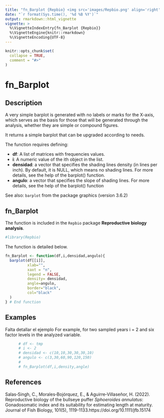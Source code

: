 ---
title: "fn_Barplot {Repbio} <img src='images/Repbio.png' align='right' height='20%' width='20%'/>"
date: "`r format(Sys.time(), '%d %B %Y')`"
output: rmarkdown::html_vignette
vignette: >
  %\VignetteIndexEntry{fn_Barplot {Repbio}}
  %\VignetteEngine{knitr::rmarkdown}
  %\VignetteEncoding{UTF-8}
---

```{r, include = FALSE}
knitr::opts_chunk$set(
  collapse = TRUE,
  comment = "#>"
)
```

# fn_Barplot

## Description

A very simple barplot is generated with no labels or marks for the X-axis,
which serves as the basis for those that will be generated through the
analysis, whether they are simple or compound figures.

It returns a simple barplot that can be upgraded according to needs.

The function requires defining:

 * **df**: A list of matrices with frequencies values.
 * **i**: A numeric value of the ith object in the list.
 * **densidad**: a vector that specifies the shading lines density (in lines
per inch). By default, it is NULL, which means no shading lines. For
more details, see the help of the barplot() function.
 * **angulo**: a vector that specifies the slope of shading lines. For
more details, see the help of the barplot() function

See also: `barplot` from the package graphics (version 3.6.2)


## fn_Barplot

The function is included in the `Repbio` package **Reproductive biology analysis**.


```{r setup}
#library(Repbio)
```


The function is detailed below.

```{r, warning=FALSE, message=FALSE}
fn_Barplot <- function(df,i,densidad,angulo){
  barplot(df[[i]],
          xlab="",
          xaxt = "n",
          legend = FALSE,
          density= densidad,
          angle=angulo,
          border="black",
          col="black"
  )
} # End function
```


## Examples

Falta detallar el ejemplo For example, for two sampled years i = 2 and six factor levels in the
 analyzed variable.

```{r, warning=FALSE, message=FALSE, results='asis'}
      # df <- tmp
      # i <- 2
      # densidad <- c(10,10,30,30,30,10)
      # angulo <- c(3,30,60,90,120,150)
      # 
      # fn_Barplot(df,i,density,angle)
```


## References

Salas‐Singh, C., Morales‐Bojórquez, E., & Aguirre‐Villaseñor, H. (2022). Reproductive biology of the bullseye puffer *Sphoeroides annulatus*: Gonadosomatic index and its suitability for estimating length at maturity. Journal of Fish Biology, 101(5), 1119-1133.https://doi.org/10.1111/jfb.15174
